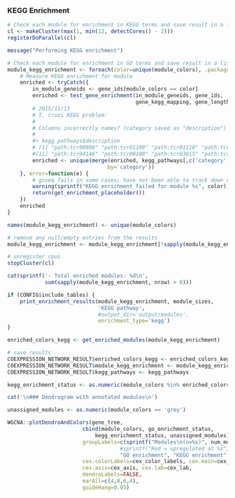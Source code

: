 ### KEGG Enrichment

```r
# Check each module for enrichment in KEGG terms and save result in a list
cl <- makeCluster(max(1, min(12, detectCores() - 2)))
registerDoParallel(cl)

message("Performing KEGG enrichment")

# Check each module for enrichment in GO terms and save result in a list
module_kegg_enrichment <- foreach(color=unique(module_colors), .packages=c('goseq')) %dopar% {
    # Measure KEGG enrichment for module
    enriched <- tryCatch({
        in_module_geneids <- gene_ids[module_colors == color]
        enriched <- test_gene_enrichment(in_module_geneids, gene_ids,
                                         gene_kegg_mapping, gene_lengths)
        # 2015/11/13
        # T. cruzi KEGG problem:
        #
        # Columns incorrectly names? (category saved as "description")
        # 
        #> kegg_pathways$description
        # [1] "path:tcr00900" "path:tcr01100" "path:tcr01110" "path:tcr01130" "path:tcr03010" "path:tcr00230" "path:tcr03050" "path:tcr04141" "path:tcr01040" "path:tcr01212"
        #[11] "path:tcr04146" "path:tcr00100" "path:tcr03015" "path:tcr05142" "path:tcr00330" "path:tcr03013" "path:tcr03040" "path:tcr00480" "path:tcr00220" "path:tcr00250"
        enriched <- unique(merge(enriched, kegg_pathways[,c('category','name')],
                                by='category'))
    }, error=function(e) {
        # goseq fails in some cases; have not been able to track down cause yet
        warning(sprintf("KEGG enrichment failed for module %s", color))
        return(get_enrichment_placeholder())
    })
    enriched
}

names(module_kegg_enrichment) <- unique(module_colors)

# remove any null/empty entries from the results
module_kegg_enrichment <- module_kegg_enrichment[!sapply(module_kegg_enrichment, is.null)]

# unregister cpus
stopCluster(cl)
```

```r
cat(sprintf('- Total enriched modules: %d\n', 
            sum(sapply(module_kegg_enrichment, nrow) > 0)))

if (CONFIG$include_tables) {
    print_enrichment_results(module_kegg_enrichment, module_sizes, 
                             'KEGG pathway',
                             #output_dir='output/modules',
                             enrichment_type='kegg')
}

enriched_colors_kegg <- get_enriched_modules(module_kegg_enrichment)

# save results
COEXPRESSION_NETWORK_RESULT$enriched_colors_kegg <- enriched_colors_kegg
COEXPRESSION_NETWORK_RESULT$module_kegg_enrichment <- module_kegg_enrichment
COEXPRESSION_NETWORK_RESULT$kegg_pathways <- kegg_pathways
```

```r
kegg_enrichment_status <- as.numeric(module_colors %in% enriched_colors_kegg)
```

```r

cat('\n### Dendrogram with annotated modules\n')

unassigned_modules <- as.numeric(module_colors == 'grey')

WGCNA::plotDendroAndColors(gene_tree,
                        cbind(module_colors, go_enrichment_status,
                            kegg_enrichment_status, unassigned_modules),
                        groupLabels=c(sprintf("Modules\n(n=%s)", num_modules),
                                    #sprintf("Red = upregulated at %s", CONFIG$de_cond2),
                                    "GO enrichment", "KEGG enrichment", "Unassigned"),
                        cex.colorLabels=cex_color_labels, cex.main=cex_main,
                        cex.axis=cex_axis, cex.lab=cex_lab,
                        dendroLabels=FALSE,
                        marAll=c(4,8,6,4),
                        guideHang=0.05)
```
